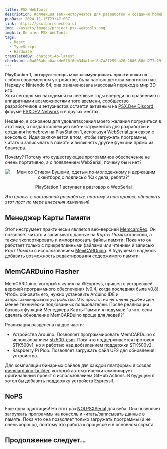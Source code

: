 ```yaml
---
title: PSX WebTools
description: Коллекция веб-инструментов для разработки и создания homebrew на PlayStation 1, использующая WebSerial для взаимодействия с консолью.
pubDate: 2024-11-15T23:47:00Z
link: https://psx.barrenechea.cl
img: ~/assets/images/project-psx-webtools.png
imgAlt: Логотип PSX WebTools
tags:
  - React
  - TypeScript
  - Hardware
translatedBy: chatgpt-4o-latest
checksum: a0a008abab0aacde676f6eb346a1bef8a7a87259ab26c2886a50dd277e29fb01
---
```



PlayStation 1, которую теперь можно эмулировать практически на любом современном устройстве, была частью детства многих из нас. Наряду с Nintendo 64, она ознаменовала массовый переход в мир 3D-игр.  
Хотя сегодня мы находимся на световые годы впереди по сравнению с аппаратными возможностями того времени, сообщество разработчиков и энтузиастов остается активным на [PSX.Dev Discord](https://www.psx.dev), форуме [PSXDEV Network](https://www.psxdev.net) и в других местах.

Недавно, в основном для удовлетворения моего желания погрузиться в этот мир, я создал коллекцию веб-инструментов для разработки и создания homebrew на PlayStation 1, используя WebSerial для связи с консолью. Идея заключается в том, чтобы загружать программы, читать и записывать в память и выполнять другие функции прямо из браузера.

Почему? Потому что существующее программное обеспечение не очень портативно, а с появлением WebSerial, почему бы и нет?

<div align="center">
  <Image
    src={FellowKids}
    alt="Мем со Стивом Бушеми, одетым по-молодежному и держащим скейтборд с подписью 'Как дела, ребята?'"
    format="webp"
  />
  <p class="italic">PlayStation 1 вступает в разговор о WebSerial</p>
</div>

_Это проект в постоянной разработке, поэтому я постараюсь обновлять этот пост по мере внесения изменений._

## Менеджер Карты Памяти

Этот инструмент практически является веб-версией [MemcardRex](https://github.com/ShendoXT/memcardrex). Он позволяет читать и записывать данные на _Карты Памяти_ консоли, а также экспортировать и импортировать файлы памяти. Пока что он работает только с прикрепленными файлами или чтением и записью _Карт Памяти_ с использованием [MemCARDuino](https://github.com/ShendoXT/memcarduino). В будущем я надеюсь добавить возможность редактирования содержимого памяти.

## MemCARDuino Flasher

MemCARDuino, который я купил на AliExpress, пришел с устаревшей версией программного обеспечения (v0.4, когда последняя была v0.8). Чтобы обновить его, нужно установить Arduino IDE и запрограммировать устройство. Это просто, но не очень удобно для менее технически подкованных пользователей. После реализации базовых функций Менеджера Карты Памяти я подумал: "а что, если сделать обновление MemCARDuino проще для людей?"

Реализация разделена на две части:

- Устройства Arduino: Позволяет программировать MemCARDuino с использованием [stk500-esm](https://github.com/barrenechea/stk500-esm). Пока что поддерживается протокол STK500v1, но я работаю над добавлением поддержки STK500v2.
- Raspberry Pi Pico: Позволяет загружать файл UF2 для обновления устройства.

Для компиляции бинарных файлов для каждой платформы я создал [memcarduino-builder](https://github.com/barrenechea/memcarduino-builder), который автоматически компилирует оригинальный проект с использованием GitHub Actions. В будущем я хотел бы добавить поддержку устройств Espressif.

## NoPS

Еще одна адаптация! На этот раз [NOTPSXSerial](https://github.com/leafy-psx/NOTPSXSerial) для веба. Она позволяет загружать программы на консоль и читать/записывать данные в память. Пока что она позволяет только загружать программы (и не очень хорошо), поэтому это работа в процессе и в основном скрыта.

## Продолжение следует...
